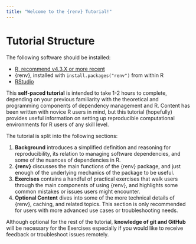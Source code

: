 ```yaml
---
title: "Welcome to the {renv} Tutorial!"
---
```


# Tutorial Structure

::: callout-tip
The following software should be installed:

-   [R, recommend v4.3.X or more recent](https://www.r-project.org/){target="_blank"}
-   {renv}, installed with `install.packages("renv")` from within R
-   [RStudio](https://posit.co/download/rstudio-desktop/){target="_blank"}
:::

This **self-paced tutorial** is intended to take 1-2 hours to complete, depending on your previous familiarity with the theoretical and programming components of dependency management and R. Content has been written with novice R users in mind, but this tutorial (hopefully) provides useful information on setting up reproducible computational environments for R users of any skill level.

The tutorial is split into the following sections:

1. **Background** introduces a simplified definition and reasoning for reproducibility, its relation to managing software dependencies, and some of the nuances of dependencies in R.
2. **{renv}** discusses the main functions of the {renv} package, and just enough of the underlying mechanics of the package to be useful.
3. **Exercises** contains a handful of practical exercises that walk users through the main components of using {renv}, and highlights some common mistakes or issues users might encounter.
4. **Optional Content** dives into some of the more technical details of {renv}, caching, and related topics. This section is only recommended for users with more advanced use cases or troubleshooting needs.

::: callout-important
Although optional for the rest of the tutorial, **knowledge of git and GitHub** will be necessary for the Exercises especially if you would like to receive feedback or troubleshoot issues remotely.
:::

